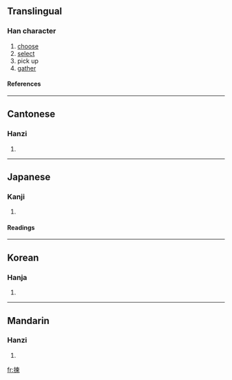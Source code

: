 {{see|拣}}

==Translingual==
===Han character===
{{Han char|rn=64|rad=手|as=09|sn=12|four=5509<sub>6</sub>|canj=手木田火 (QDWF)}}
# [[choose]]
# [[select]]
# pick up
# [[gather]]
====References====
{{Han ref|kx=0440.220|dkj=12315|hdz=31913.080|uh=63C0|ud=25536|bh=B47A|bd=46202}}
----
==Cantonese==
===Hanzi===
{{yue-hanzi|jyut=|y=gaan2}}
# {{defn|Cantonese}}
----
==Japanese==
===Kanji===
{{ja-kanji|grade=|rs=手09}}
# {{defn|Japanese}} 
====Readings====
{{ja-readings|on=[[かん]] (kan), [[けん]] (ken)|kun=[[えらぶ]] (erabu)}}
----
==Korean==
===Hanja===
{{ko-hanja|hangeul=[[간]], [[연]]|eumhun=|rv=gan, yeon|mr=kan, yŏn|y=kan, eyn}}
# {{defn|Korean}}
----
==Mandarin==
===Hanzi===
{{cmn-hanzi|sim=拣|pin=[[jiǎn]] (jian3)|wg=chien<sup>3</sup>}}
# {{defn|Mandarin}}

[[fr:揀]]